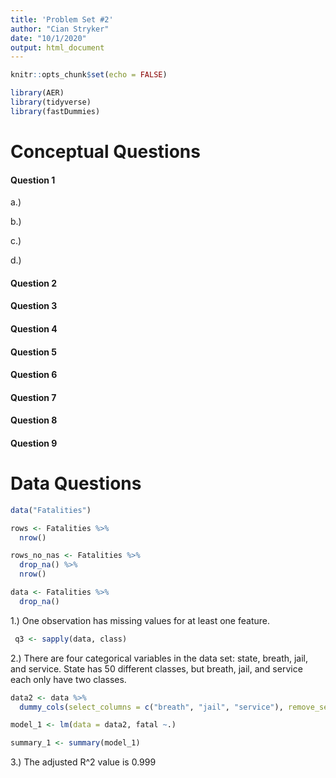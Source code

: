 ```yaml
---
title: 'Problem Set #2'
author: "Cian Stryker"
date: "10/1/2020"
output: html_document
---
```


```r
knitr::opts_chunk$set(echo = FALSE)

library(AER)
library(tidyverse)
library(fastDummies)
```

# Conceptual Questions


#### Question 1

\hfill\break

a.)

b.)

c.)

d.)

\hfill\break


#### Question 2

\hfill\break


#### Question 3

\hfill\break


#### Question 4

\hfill\break


#### Question 5

\hfill\break



#### Question 6

\hfill\break



#### Question 7

\hfill\break


#### Question 8

\hfill\break



#### Question 9

\hfill\break



\hfill\break


# Data Questions


```r

data("Fatalities")

rows <- Fatalities %>%
  nrow()

rows_no_nas <- Fatalities %>%
  drop_na() %>%
  nrow()

data <- Fatalities %>%
  drop_na()

```

1.) One observation has missing values for at least one feature. 

```r

 q3 <- sapply(data, class)

```

2.) There are four categorical variables in the data set: state, breath, jail, and service. State has 50 different classes, but breath, jail, and service each only have two classes. 

```r

data2 <- data %>%
  dummy_cols(select_columns = c("breath", "jail", "service"), remove_selected_columns = TRUE, remove_first_dummy = TRUE)

model_1 <- lm(data = data2, fatal ~.)

summary_1 <- summary(model_1)

```

3.) The adjusted R^2 value is 0.999

```r

```

